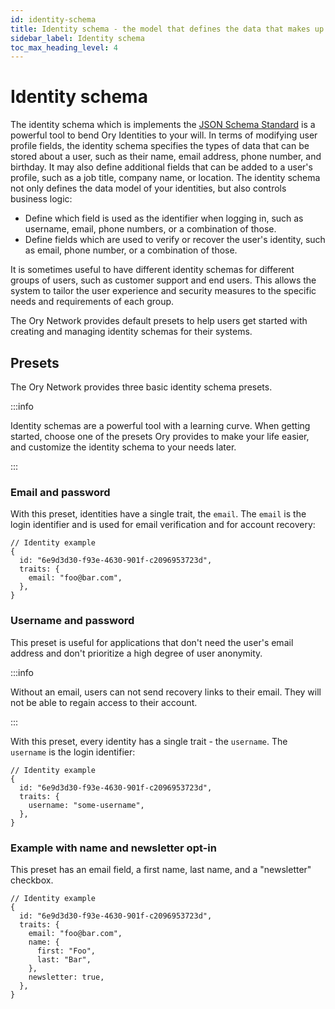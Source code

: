 ```yaml
---
id: identity-schema
title: Identity schema - the model that defines the data that makes up user accounts
sidebar_label: Identity schema
toc_max_heading_level: 4
---
```


# Identity schema

The identity schema which is implements the [JSON Schema Standard](https://json-schema.org) is a powerful tool to bend Ory
Identities to your will. In terms of modifying user profile fields, the identity schema specifies the types of data that can be
stored about a user, such as their name, email address, phone number, and birthday. It may also define additional fields that can
be added to a user's profile, such as a job title, company name, or location. The identity schema not only defines the data model
of your identities, but also controls business logic:

- Define which field is used as the identifier when logging in, such as username, email, phone numbers, or a combination of those.
- Define fields which are used to verify or recover the user's identity, such as email, phone number, or a combination of those.

It is sometimes useful to have different identity schemas for different groups of users, such as customer support and end users.
This allows the system to tailor the user experience and security measures to the specific needs and requirements of each group.

The Ory Network provides default presets to help users get started with creating and managing identity schemas for their systems.

## Presets

The Ory Network provides three basic identity schema presets.

:::info

Identity schemas are a powerful tool with a learning curve. When getting started, choose one of the presets Ory provides to make
your life easier, and customize the identity schema to your needs later.

:::

### Email and password

With this preset, identities have a single trait, the `email`. The `email` is the login identifier and is used for email
verification and for account recovery:

```json5
// Identity example
{
  id: "6e9d3d30-f93e-4630-901f-c2096953723d",
  traits: {
    email: "foo@bar.com",
  },
}
```

### Username and password

This preset is useful for applications that don't need the user's email address and don't prioritize a high degree of user
anonymity.

:::info

Without an email, users can not send recovery links to their email. They will not be able to regain access to their account.

:::

With this preset, every identity has a single trait - the `username`. The `username` is the login identifier:

```json5
// Identity example
{
  id: "6e9d3d30-f93e-4630-901f-c2096953723d",
  traits: {
    username: "some-username",
  },
}
```

### Example with name and newsletter opt-in

This preset has an email field, a first name, last name, and a "newsletter" checkbox.

```json5
// Identity example
{
  id: "6e9d3d30-f93e-4630-901f-c2096953723d",
  traits: {
    email: "foo@bar.com",
    name: {
      first: "Foo",
      last: "Bar",
    },
    newsletter: true,
  },
}
```
